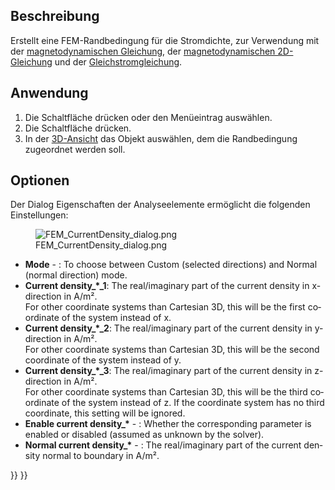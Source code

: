 <languages/>

{{Docnav/de
|[[FEM_ConstraintElectrostaticPotential/de|RandbedingungElectrostatischesPotential]]
|[[FEM_ConstraintMagnetization/de|RandbedingungMagnetisierung]]
|[[FEM_Workbench/de|FEM]]
|IconL=FEM_ConstraintElectrostaticPotential.svg
|IconR=FEM_ConstraintMagnetization.svg
|IconC=Workbench_FEM.svg
}}

{{GuiCommandContainer|
{{GuiCommand/de
|Name=FEM ConstraintCurrentDensity
|Name/de=FEM RandbedingungStromdichte
|MenuLocation= Modell → Elektromagnetische Randbedingungen → RandbedingungStromdichte
|Workbenches=[[FEM_Workbench/de|FEM]]
|Version=0.21
|SeeAlso=[[FEM_EquationMagnetodynamic/de|GleichungElektrodynamik]], [[FEM_EquationMagnetodynamic2D/de|GleichungElektrodynamik2D]]
}}
{{GuiCommandFemInfo/de
|Solvers=Elmer
}}
}}

<span id="Description"></span>
==Beschreibung==

Erstellt eine FEM-Randbedingung für die Stromdichte, zur Verwendung mit der [[FEM_EquationMagnetodynamic/de|magnetodynamischen Gleichung]], der [[FEM_EquationMagnetodynamic2D/de|magnetodynamischen 2D-Gleichung]] und der [[FEM_EquationStaticCurrent/de|Gleichstromgleichung]].

<span id="Usage"></span>
==Anwendung==

# Die Schaltfläche {{Button|[[Image:FEM_ConstraintCurrentDensity.svg|16px]] [[FEM_ConstraintCurrentDensity/de|Randbedingung Stromdichte]]}} drücken oder den Menüeintrag {{MenuCommand|Modell → Elektromagnetische Randbedingungen → [[Image:FEM_ConstraintCurrentDensity.svg|16px]] Randbedingung Stromdichte}} auswählen.
# Die Schaltfläche {{Button|Hinzufügen}} drücken.
# In der [[3D_view/de|3D-Ansicht]] das Objekt auswählen, dem die Randbedingung zugeordnet werden soll.

<span id="Options"></span>
==Optionen==

Der Dialog Eigenschaften der Analyseelemente ermöglicht die folgenden Einstellungen:

[[Image:FEM_CurrentDensity_dialog.png]]

<div lang="en" dir="ltr" class="mw-content-ltr">
* '''Mode''' - {{Version|1.1}}: To choose between Custom (selected directions) and Normal (normal direction) mode.
* '''Current density_*_1''': The real/imaginary part of the current density in x-direction in A/m².</br> For other coordinate systems than Cartesian 3D, this will be the first coordinate of the system instead of x.
* '''Current density_*_2''': The real/imaginary part of the current density in y-direction in A/m².</br> For other coordinate systems than Cartesian 3D, this will be the second coordinate of the system instead of y.
* '''Current density_*_3''': The real/imaginary part of the current density in z-direction in A/m².</br> For other coordinate systems than Cartesian 3D, this will be the third coordinate of the system instead of z. If the coordinate system has no third coordinate, this setting will be ignored.
* '''Enable current density_*''' - {{Version|1.1}}: Whether the corresponding parameter is enabled or disabled (assumed as unknown by the solver).
* '''Normal current density_*''' - {{Version|1.1}}: The real/imaginary part of the current density normal to boundary in A/m².
</div>


{{Docnav/de
|[[FEM_ConstraintElectrostaticPotential/de|RandbedingungElectrostatischesPotential]]
|[[FEM_ConstraintMagnetization/de|RandbedingungMagnetisierung]]
|[[FEM_Workbench/de|FEM]]
|IconL=FEM_ConstraintElectrostaticPotential.svg
|IconR=FEM_ConstraintMagnetization.svg
|IconC=Workbench_FEM.svg
}}

{{FEM Tools navi{{#translation:}}}}
{{Userdocnavi{{#translation:}}}}